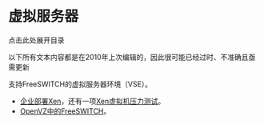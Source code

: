 # 虚拟服务器

 

点击此处展开目录

以下所有文本内容都是在2010年上次编辑的，因此很可能已经过时、不准确且亟需更新

支持FreeSWITCH的虚拟服务器环境（VSE）。

* [企业部署Xen](../Enterprise-Deployment/Enterprise-deployment-Xen/index.mdx#scope)，还有一项[Xen虚拟机压力测试](../Enterprise-Deployment/Enterprise-deployment-Xen/Xen-VM-Stress-Test_13174011.mdx#os)。
* [OpenVZ中的FreeSWITCH](./FreeSWITCH-in-OpenVZ_13174064.mdx#about)。